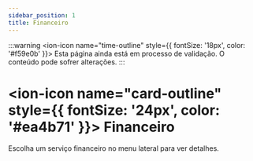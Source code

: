 ---
sidebar_position: 1
title: Financeiro
---

:::warning
<ion-icon name="time-outline" style={{ fontSize: '18px', color: '#f59e0b' }}></ion-icon> Esta página ainda está em processo de validação. O conteúdo pode sofrer alterações.
:::

# <ion-icon name="card-outline" style={{ fontSize: '24px', color: '#ea4b71' }}></ion-icon> Financeiro

Escolha um serviço financeiro no menu lateral para ver detalhes.
